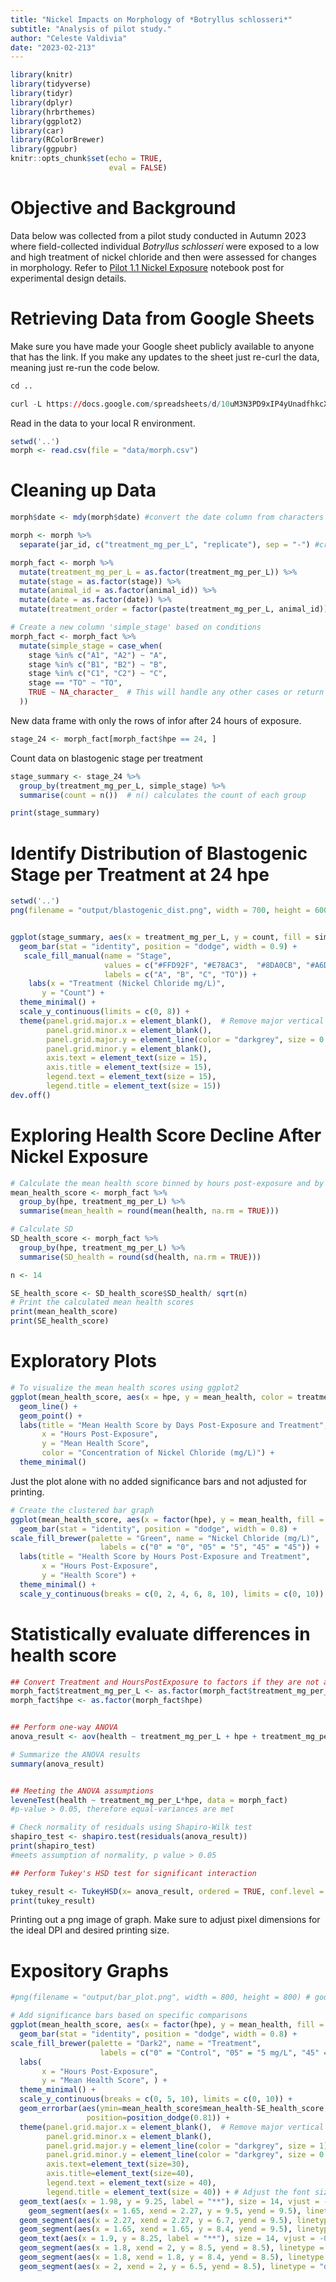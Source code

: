 ```yaml
---
title: "Nickel Impacts on Morphology of *Botryllus schlosseri*"
subtitle: "Analysis of pilot study."
author: "Celeste Valdivia"
date: "2023-02-213"
---
```


```r
library(knitr)
library(tidyverse)
library(tidyr)
library(dplyr)
library(hrbrthemes)
library(ggplot2)
library(car)
library(RColorBrewer)
library(ggpubr)
knitr::opts_chunk$set(echo = TRUE,
                      eval = FALSE)
```

# Objective and Background

Data below was collected from a pilot study conducted in Autumn 2023 where field-collected individual *Botryllus schlosseri* were exposed to a low and high treatment of nickel chloride and then were assessed for changes in morphology. Refer to [Pilot 1.1 Nickel Exposure](https://valeste.github.io/tough-tunicates/posts/nicl2-botryllus-pilot/) notebook post for experimental design details.

# Retrieving Data from Google Sheets


Make sure you have made your Google sheet publicly available to anyone that has the link. If you make any updates to the sheet just re-curl the data, meaning just re-run the code below.

```r
cd ..

curl -L https://docs.google.com/spreadsheets/d/10uM3N3PD9xIP4yUnadfhkcXa8TPMRMD-adOIKbmkYzY/export?exportFormat=csv | tee data/morph.csv
```
Read in the data to your local R environment.

```r
setwd('..')
morph <- read.csv(file = "data/morph.csv")  
```

# Cleaning up Data

```r
morph$date <- mdy(morph$date) #convert the date column from characters to true date
```

```r
morph <- morph %>%
  separate(jar_id, c("treatment_mg_per_L", "replicate"), sep = "-") #create two new columns, treatment and replicate from jar id 
```

```r
morph_fact <- morph %>%
  mutate(treatment_mg_per_L = as.factor(treatment_mg_per_L)) %>%
  mutate(stage = as.factor(stage)) %>%
  mutate(animal_id = as.factor(animal_id)) %>%
  mutate(date = as.factor(date)) %>%
  mutate(treatment_order = factor(paste(treatment_mg_per_L, animal_id))) # Create a new variable for ordering by treatment
```

```r
# Create a new column 'simple_stage' based on conditions
morph_fact <- morph_fact %>%
  mutate(simple_stage = case_when(
    stage %in% c("A1", "A2") ~ "A",
    stage %in% c("B1", "B2") ~ "B",
    stage %in% c("C1", "C2") ~ "C",
    stage == "TO" ~ "TO",
    TRUE ~ NA_character_  # This will handle any other cases or return NA if none match
  ))
```

New data frame with only the rows of infor after 24 hours of exposure.
```r
stage_24 <- morph_fact[morph_fact$hpe == 24, ]
```


Count data on blastogenic stage per treatment
```r
stage_summary <- stage_24 %>%
  group_by(treatment_mg_per_L, simple_stage) %>%
  summarise(count = n())  # n() calculates the count of each group

print(stage_summary)
```

# Identify Distribution of Blastogenic Stage per Treatment at 24 hpe


```r
setwd('..')
png(filename = "output/blastogenic_dist.png", width = 700, height = 600)


ggplot(stage_summary, aes(x = treatment_mg_per_L, y = count, fill = simple_stage)) +
  geom_bar(stat = "identity", position = "dodge", width = 0.9) +
   scale_fill_manual(name = "Stage",
                     values = c("#FFD92F", "#E78AC3",  "#8DA0CB", "#A6D854"),  # Specify the colors
                     labels = c("A", "B", "C", "TO")) +
    labs(x = "Treatment (Nickel Chloride mg/L)",
       y = "Count") +
  theme_minimal() +
  scale_y_continuous(limits = c(0, 8)) +
  theme(panel.grid.major.x = element_blank(),  # Remove major vertical gridlines
        panel.grid.minor.x = element_blank(),
        panel.grid.major.y = element_line(color = "darkgrey", size = 0.05),
        panel.grid.minor.y = element_blank(), 
        axis.text = element_text(size = 15),
        axis.title = element_text(size = 15),
        legend.text = element_text(size = 15),
        legend.title = element_text(size = 15))
dev.off()
```




# Exploring Health Score Decline After Nickel Exposure
```r
# Calculate the mean health score binned by hours post-exposure and by treatment
mean_health_score <- morph_fact %>%
  group_by(hpe, treatment_mg_per_L) %>%
  summarise(mean_health = round(mean(health, na.rm = TRUE)))

# Calculate SD
SD_health_score <- morph_fact %>%
  group_by(hpe, treatment_mg_per_L) %>%
  summarise(SD_health = round(sd(health, na.rm = TRUE)))

n <- 14

SE_health_score <- SD_health_score$SD_health/ sqrt(n)
# Print the calculated mean health scores
print(mean_health_score)
print(SE_health_score)
```

# Exploratory Plots

```r
# To visualize the mean health scores using ggplot2
ggplot(mean_health_score, aes(x = hpe, y = mean_health, color = treatment_mg_per_L)) +
  geom_line() +
  geom_point() +
  labs(title = "Mean Health Score by Days Post-Exposure and Treatment",
       x = "Hours Post-Exposure",
       y = "Mean Health Score",
       color = "Concentration of Nickel Chloride (mg/L)") +
  theme_minimal()
```

Just the plot alone with no added significance bars and not adjusted for printing.

```r
# Create the clustered bar graph
ggplot(mean_health_score, aes(x = factor(hpe), y = mean_health, fill = as.factor(treatment_mg_per_L))) +
  geom_bar(stat = "identity", position = "dodge", width = 0.8) +
scale_fill_brewer(palette = "Green", name = "Nickel Chloride (mg/L)", 
                    labels = c("0" = "0", "05" = "5", "45" = "45")) +
  labs(title = "Health Score by Hours Post-Exposure and Treatment",
       x = "Hours Post-Exposure",
       y = "Health Score") +
  theme_minimal() +
  scale_y_continuous(breaks = c(0, 2, 4, 6, 8, 10), limits = c(0, 10))

```

# Statistically evaluate differences in health score

```r
## Convert Treatment and HoursPostExposure to factors if they are not already factors
morph_fact$treatment_mg_per_L <- as.factor(morph_fact$treatment_mg_per_L)
morph_fact$hpe <- as.factor(morph_fact$hpe)


## Perform one-way ANOVA
anova_result <- aov(health ~ treatment_mg_per_L + hpe + treatment_mg_per_L:hpe , data = morph_fact)

# Summarize the ANOVA results
summary(anova_result)


## Meeting the ANOVA assumptions
leveneTest(health ~ treatment_mg_per_L*hpe, data = morph_fact)
#p-value > 0.05, therefore equal-variances are met

# Check normality of residuals using Shapiro-Wilk test
shapiro_test <- shapiro.test(residuals(anova_result))
print(shapiro_test)
#meets assumption of normality, p value > 0.05

## Perform Tukey's HSD test for significant interaction

tukey_result <- TukeyHSD(x= anova_result, ordered = TRUE, conf.level = 0.95)
print(tukey_result)
```

Printing out a png image of graph. Make sure to adjust pixel dimensions for the ideal DPI and desired printing size.

# Expository Graphs 

```r
#png(filename = "output/bar_plot.png", width = 800, height = 800) # good for making a 3x3 in image for printing ~150 dpi

# Add significance bars based on specific comparisons
ggplot(mean_health_score, aes(x = factor(hpe), y = mean_health, fill = as.factor(treatment_mg_per_L))) +
  geom_bar(stat = "identity", position = "dodge", width = 0.8) +
scale_fill_brewer(palette = "Dark2", name = "Treatment", 
                    labels = c("0" = "Control", "05" = "5 mg/L", "45" = "45 mg/L")) +
  labs(
       x = "Hours Post-Exposure",
       y = "Mean Health Score", ) +
  theme_minimal() +
  scale_y_continuous(breaks = c(0, 5, 10), limits = c(0, 10)) +
  geom_errorbar(aes(ymin=mean_health_score$mean_health-SE_health_score, ymax=mean_health_score$mean_health+SE_health_score), width=.2,
                 position=position_dodge(0.81)) +
  theme(panel.grid.major.x = element_blank(),  # Remove major vertical gridlines
        panel.grid.minor.x = element_blank(),
        panel.grid.major.y = element_line(color = "darkgrey", size = 1),
        panel.grid.minor.y = element_line(color = "darkgrey", size = 0.5), 
        axis.text=element_text(size=30),
        axis.title=element_text(size=40),
        legend.text = element_text(size = 40),
        legend.title = element_text(size = 40)) + # Adjust the font size of the legend text 
  geom_text(aes(x = 1.98, y = 9.25, label = "**"), size = 14, vjust = -0.5) +  # Asterisk for significant difference at 24 hours for Control vs. 45 mg/L
    geom_segment(aes(x = 1.65, xend = 2.27, y = 9.5, yend = 9.5), linetype = "dashed", size = 1 ) +  # Line below the asterisk for Control vs. 45 mg/L
  geom_segment(aes(x = 2.27, xend = 2.27, y = 6.7, yend = 9.5), linetype = "dashed", size = 1 ) +
  geom_segment(aes(x = 1.65, xend = 1.65, y = 8.4, yend = 9.5), linetype = "dashed", size = 1 ) +
  geom_text(aes(x = 1.9, y = 8.25, label = "**"), size = 14, vjust = -0.5) +   #asterisk for significant difference at 24 hours for control vs 5 mg/L 
  geom_segment(aes(x = 1.8, xend = 2, y = 8.5, yend = 8.5), linetype = "dashed", size = 1 ) +
  geom_segment(aes(x = 1.8, xend = 1.8, y = 8.4, yend = 8.5), linetype = "dashed", size = 1 ) +
  geom_segment(aes(x = 2, xend = 2, y = 6.5, yend = 8.5), linetype = "dashed", size = 1 )
```
